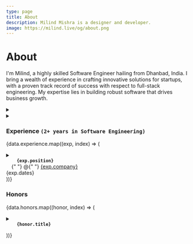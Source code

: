 ```yaml
---
type: page
title: About
description: Milind Mishra is a designer and developer.
image: https://milind.live/og/about.png
---
```



<Head>
  <title>Milind Mishra</title>
</Head>

# About

<TypeAnimationSequence />

I'm Milind, a highly skilled Software Engineer hailing from Dhanbad, India. I bring a wealth of experience in crafting innovative solutions for startups, with a proven track record of success with respect to full-stack engineering. My expertise lies in building robust software that drives business growth.

[**<CalEmbed message="Schedule a Meeting →" />**]()

<details
  style={{
    marginBottom: "1rem",
  }}
><summary children="More"/>

<style jsx>{`
  summary:not(:focus-visible):focus {
    outline: none;
  }
`}</style>

<Cobe />

<GithubCalenderComponent username="thatbeautifuldream" />

<LeetcodeStats username="thatbeautifuldream" />

</details>

<details><summary children="Resume"/>

<style jsx>{`
  summary:not(:focus-visible):focus {
    outline: none;
  }
`}</style>

### Experience `(2+ years in Software Engineering)`

{data.experience.map((exp, index) => (

<li key={index}>
  <code>
    <strong>{exp.position}</strong>
  </code>{" "}
  @{" "}
  <a href={exp.company_link} target="_blank" rel="noopener noreferrer">
    {exp.company}
  </a>
  <div className="dates">{exp.dates}</div>
</li>
))}

### Honors

{data.honors.map((honor, index) => (

<li key={index}>
  <code>
    <strong>{honor.title}</strong>
  </code>
</li>
))}

</details>

<Sign />
